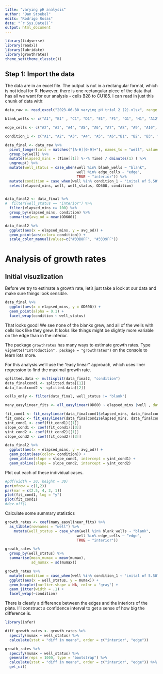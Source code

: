 ```yaml
---
title: "varying pH analysis"
author: "Dan Stoebel"
edits: "Rodrigo Rosas"
date: "`r Sys.Date()`"
output: html_document
---
```


```r
library(tidyverse)
library(readxl)
library(lubridate)
library(growthrates)
theme_set(theme_classic())
```

## Step 1: Import the data

The data are in an excel file. The output is not in a rectangular format, which is not ideal for R. However, there is one rectangular piece of the data that has all we want for our analysis - cells B28 to CU185. I can read in just this chunk of data with:
```r
data_raw <- read_excel("2023-06-30 varying pH trial 2 (2).xlsx", range = "B28:CU221")
```


```r
blank_wells <- c("A1", "B1" , "C1", "D1", "E1", "F1", "G1", "H1", "A12", "B12", "C12", "D12", "E12", "F12","G12", "H12")

edge_cells <- c("A2", "A3", "A4", "A5", "A6", "A7", "A8", "A9", "A10", "A11","H2", "H3", "H4", "H5", "H6", "H7", "H8", "H9", "H10", "H11")

condition_1 <- c("A1", "A2", "A3", "A4", "A5", "A6","B1", "B2", "B3", "B4", "B5", "B6", "C1", "C2", "C3", "C4", "C5", "C6", "D1", "D2", "D3", "D4", "D5", "D6", "E1", "E2", "E3", "E4", "E5", "E6", "F1", "F2", "F3", "F4", "F5", "F6", "G1", "G2", "G3", "G4", "G5", "G6", "H1", "H2", "H3", "H4", "H5", "H6")
```

```r
data_final <- data_raw %>% 
  pivot_longer(cols = matches("[A-H][0-9]+"), names_to = "well", values_to = "OD600") %>% 
  group_by(well) %>% 
  mutate(elapsed_mins = (Time[[1]] %--% Time) / dminutes(1) ) %>% 
  ungroup() %>%
  mutate(well_status = case_when(well %in% blank_wells ~ "blank",
                                 well %in% edge_cells ~ "edge",
                                 TRUE ~ "interior")) %>%
  mutate(condition = case_when(well %in% condition_1 ~ "inital of 5.50", TRUE ~ "intial of 5.05")) %>%
  select(elapsed_mins, well, well_status, OD600, condition)
  
```

```r
data_final2 <- data_final %>%
#  filter(well_status == "interior") %>%
  filter(elapsed_mins >= 100) %>%
  group_by(elapsed_mins, condition) %>%
  summarise(avg_od = mean(OD600))
```

```r
data_final2 %>%
  ggplot(aes(x = elapsed_mins, y = avg_od)) + 
  geom_point(aes(color= condition)) +
  scale_color_manual(values=c("#33B8FF", "#3339FF"))
```
# Analysis of growth rates

## Initial visuzlization

Before we try to estimate a growth rate, let's just take a look at our data and make sure things look sensible.

```r
data_final %>% 
  ggplot(aes(x = elapsed_mins, y = OD600)) +
  geom_point(alpha = 0.1) +
  facet_wrap(condition ~ well_status)
```
That looks good! We see none of the blanks grew, and all of the wells with cells look like they grew. It looks like things might be slightly more variable on the edge than in the interior.


The package `growthrates` has many ways to estimate growth rates. Type `vignette("Introduction", package = "growthrates")` on the console to learn lots more.

For this analysis we'll use the "easy linear" approach, which uses liner regression to find the maximal growth rate.
```r
splitted.data <- multisplit(data_final2, "condition")
data_finalcond1 <- splitted.data[[1]]
data_finalcond2 <- splitted.data[[2]]
```

```r
cells_only <- filter(data_final, well_status != "blank")

many_easylinear_fits <- all_easylinear(OD600 ~ elapsed_mins |well , data = cells_only)
```

```r
fit_cond1 <- fit_easylinear(data_finalcond1$elapsed_mins, data_finalcond1$avg_od)
fit_cond2 <- fit_easylinear(data_finalcond2$elapsed_mins, data_finalcond2$avg_od)
yint_cond1 <- coef(fit_cond1)[[1]]
slope_cond1 <- coef(fit_cond1)[[3]]
yint_cond2 <- coef(fit_cond2)[[1]]
slope_cond2 <- coef(fit_cond2)[[3]]
```

```r
data_final2 %>%
  ggplot(aes(x = elapsed_mins, y = avg_od)) + 
  geom_point(aes(color= condition)) +
  geom_abline(slope = slope_cond1, intercept = yint_cond1) +
  geom_abline(slope = slope_cond2, intercept = yint_cond2)
```

Plot out each of these individual cases.
```r
#pdf(width = 30, height = 30)
par(mfrow = c(1,2))
par(mar = c(2.5, 4, 2, 1))
plot(fit_cond1, log = "y")
plot(fit_cond1)
#dev.off()
```


Calculate some summary statistics
```r
growth_rates <- coef(many_easylinear_fits) %>% 
  as_tibble(rownames = "well") %>% 
    mutate(well_status = case_when(well %in% blank_wells ~ "blank",
                                 well %in% edge_cells ~ "edge",
                                 TRUE ~ "interior")) 

growth_rates %>% 
  group_by(well_status) %>% 
  summarise(mean_mumax = mean(mumax),
            sd_mumax = sd(mumax))
```


```r
growth_rates %>% 
  mutate(condition = case_when(well %in% condition_1 ~ "inital of 5.50", TRUE ~ "intial of 5.05")) %>%
  ggplot(aes(x = well_status, y = mumax)) +
  geom_boxplot(outlier.shape = NA, color = "gray") +
  geom_jitter(width = .1) +
  facet_wrap(~condition)
```
There is clearly a difference between the edges and the interiors of the plate. I'll construct a confidence interval to get a sense of how big the difference is.

```r
library(infer)

diff_growth_rates <- growth_rates %>% 
  specify(mumax ~ well_status) %>% 
  calculate(stat = "diff in means", order = c("interior", "edge"))

growth_rates %>% 
  specify(mumax ~ well_status) %>% 
  generate(reps = 1000, type = "bootstrap") %>% 
  calculate(stat = "diff in means", order = c("interior", "edge")) %>% 
  get_ci()

```

